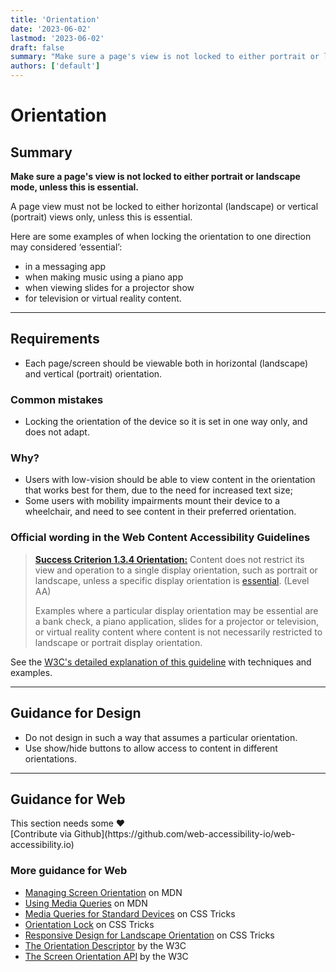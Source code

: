 ```yaml
---
title: 'Orientation'
date: '2023-06-02'
lastmod: '2023-06-02'
draft: false
summary: "Make sure a page's view is not locked to either portrait or landscape mode, unless this is essential."
authors: ['default']
---
```


# Orientation

## Summary

**Make sure a page's view is not locked to either portrait or landscape mode, unless this is essential.**

A page view must not be locked to either horizontal (landscape) or vertical (portrait) views only, unless this is essential.

Here are some examples of when locking the orientation to one direction may considered ‘essential’:
* in a messaging app
* when making music using a piano app
* when viewing slides for a projector show
* for television or virtual reality content.

---

## Requirements

* Each page/screen should be viewable both in horizontal (landscape) and vertical (portrait) orientation.

### Common mistakes

* Locking the orientation of the device so it is set in one way only, and does not adapt.

### Why?

* Users with low-vision should be able to view content in the orientation that works best for them, due to the need for increased text size;
* Some users with mobility impairments mount their device to a wheelchair, and need to see content in their preferred orientation.

### Official wording in the Web Content Accessibility Guidelines

> [**Success Criterion 1.3.4 Orientation:**](https://www.w3.org/WAI/WCAG21/Understanding/orientation.html) Content does not restrict its view and operation to a single display orientation, such as portrait or landscape, unless a specific display orientation is [essential](https://www.w3.org/WAI/WCAG21/Understanding/orientation.html#dfn-essential). (Level AA)
>
> Examples where a particular display orientation may be essential are a bank check, a piano application, slides for a projector or television, or virtual reality content where content is not necessarily restricted to landscape or portrait display orientation.

See the [W3C's detailed explanation of this guideline](https://www.w3.org/WAI/WCAG21/Understanding/orientation.html) with techniques and examples.

---

## Guidance for Design

* Do not design in such a way that assumes a particular orientation.
* Use show/hide buttons to allow access to content in different orientations.

---

## Guidance for Web

<Callout type="warning">
This section needs some <span role="img" aria-label="love emoji">❤️</span><br/>[Contribute via Github](https://github.com/web-accessibility-io/web-accessibility.io)
</Callout>

### More guidance for Web

* [Managing Screen Orientation](https://developer.mozilla.org/en-US/docs/Web/API/CSS_Object_Model/Managing_screen_orientation) on MDN
* [Using Media Queries](https://developer.mozilla.org/en-US/docs/Web/CSS/Media_Queries/Using_media_queries) on MDN
* [Media Queries for Standard Devices](https://css-tricks.com/snippets/css/media-queries-for-standard-devices/) on CSS Tricks
* [Orientation Lock](https://css-tricks.com/snippets/css/orientation-lock/) on CSS Tricks
* [Responsive Design for Landscape Orientation](https://css-tricks.com/forums/topic/responsive-design-for-landscape-orientation/) on CSS Tricks
* [The Orientation Descriptor](https://www.w3.org/TR/css-device-adapt-1/#orientation-desc) by the W3C
* [The Screen Orientation API](https://www.w3.org/TR/screen-orientation/) by the W3C
